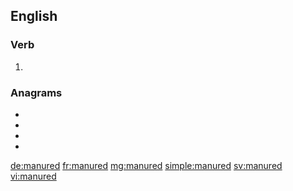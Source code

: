 ==English==

===Verb===
{{head|en|verb form}}

# {{en-past of|manure}}

===Anagrams===
* {{l|en|duramen}}
* {{l|en|maunder}}
* {{l|en|unarmed}}
* {{l|en|undream}}

[[de:manured]]
[[fr:manured]]
[[mg:manured]]
[[simple:manured]]
[[sv:manured]]
[[vi:manured]]